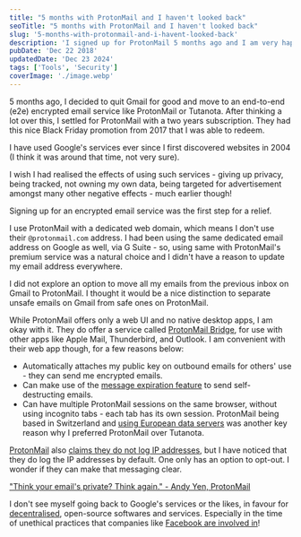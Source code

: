 ```yaml
---
title: "5 months with ProtonMail and I haven't looked back"
seoTitle: "5 months with ProtonMail and I haven't looked back"
slug: '5-months-with-protonmail-and-i-havent-looked-back'
description: 'I signed up for ProtonMail 5 months ago and I am very happy with the move. Encrypted, decentralised, open-source choices over the corporate alternatives resonate with me.'
pubDate: 'Dec 22 2018'
updatedDate: 'Dec 23 2024'
tags: ['Tools', 'Security']
coverImage: './image.webp'
---
```


5 months ago, I decided to quit Gmail for good and move to an end-to-end (e2e) encrypted email service like ProtonMail or Tutanota. After thinking a lot over this, I settled for ProtonMail with a two years subscription. They had this nice Black Friday promotion from 2017 that I was able to redeem.

I have used Google's services ever since I first discovered websites in 2004 (I think it was around that time, not very sure).

I wish I had realised the effects of using such services - giving up privacy, being tracked, not owning my own data, being targeted for advertisement amongst many other negative effects - much earlier though!

Signing up for an encrypted email service was the first step for a relief.

I use ProtonMail with a dedicated web domain, which means I don't use their `@protonmail.com` address. I had been using the same dedicated email address on Google as well, via G Suite - so, using same with ProtonMail's premium service was a natural choice and I didn't have a reason to update my email address everywhere.

I did not explore an option to move all my emails from the previous inbox on Gmail to ProtonMail. I thought it would be a nice distinction to separate unsafe emails on Gmail from safe ones on ProtonMail.

While ProtonMail offers only a web UI and no native desktop apps, I am okay with it. They do offer a service called [ProtonMail Bridge](https://protonmail.com/bridge/), for use with other apps like Apple Mail, Thunderbird, and Outlook. I am convenient with their web app though, for a few reasons below:

- Automatically attaches my public key on outbound emails for others' use - they can send me encrypted emails.
- Can make use of the [message expiration feature](https://protonmail.com/security-details) to send self-destructing emails.
- Can have multiple ProtonMail sessions on the same browser, without using incognito tabs - each tab has its own session.
  ProtonMail being based in Switzerland and [using European data servers](https://protonmail.com/blog/protonmail-vs-gmail-security/) was another key reason why I preferred ProtonMail over Tutanota.

[ProtonMail](https://protonmail.com/) also [claims they do not log IP addresses](https://protonmail.com/blog/protonmail-vs-gmail-security/), but I have noticed that they do log the IP addresses by default. One only has an option to opt-out. I wonder if they can make that messaging clear.

["Think your email's private? Think again." - Andy Yen, ProtonMail](https://www.ted.com/talks/andy_yen_think_your_email_s_private_think_again)

I don't see myself going back to Google's services or the likes, in favour for [decentralised](https://www.arun.blog/post/making-mastodon-my-new-home/), open-source softwares and services. Especially in the time of unethical practices that companies like [Facebook are involved in](https://pauljacobson.me/2018/12/19/facebook-messages-arent-so-private-after-all/)!

